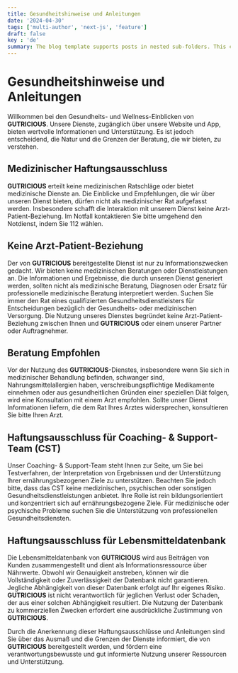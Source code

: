 ```yaml
---
title: Gesundheitshinweise und Anleitungen
date: '2024-04-30'
tags: ['multi-author', 'next-js', 'feature']
draft: false
key : 'de'
summary: The blog template supports posts in nested sub-folders. This can be used to group posts of similar content e.g. a multi-part course.
---
```


# Gesundheitshinweise und Anleitungen

Willkommen bei den Gesundheits- und Wellness-Einblicken von **GUTRICIOUS**. Unsere Dienste, zugänglich über unsere Website und App, bieten wertvolle Informationen und Unterstützung. Es ist jedoch entscheidend, die Natur und die Grenzen der Beratung, die wir bieten, zu verstehen.

## Medizinischer Haftungsausschluss

**GUTRICIOUS** erteilt keine medizinischen Ratschläge oder bietet medizinische Dienste an. Die Einblicke und Empfehlungen, die wir über unseren Dienst bieten, dürfen nicht als medizinischer Rat aufgefasst werden. Insbesondere schafft die Interaktion mit unserem Dienst keine Arzt-Patient-Beziehung. Im Notfall kontaktieren Sie bitte umgehend den Notdienst, indem Sie 112 wählen.

## Keine Arzt-Patient-Beziehung

Der von **GUTRICIOUS** bereitgestellte Dienst ist nur zu Informationszwecken gedacht. Wir bieten keine medizinischen Beratungen oder Dienstleistungen an. Die Informationen und Ergebnisse, die durch unseren Dienst generiert werden, sollten nicht als medizinische Beratung, Diagnosen oder Ersatz für professionelle medizinische Beratung interpretiert werden. Suchen Sie immer den Rat eines qualifizierten Gesundheitsdienstleisters für Entscheidungen bezüglich der Gesundheits- oder medizinischen Versorgung. Die Nutzung unseres Dienstes begründet keine Arzt-Patient-Beziehung zwischen Ihnen und **GUTRICIOUS** oder einem unserer Partner oder Auftragnehmer.

## Beratung Empfohlen

Vor der Nutzung des **GUTRICIOUS**-Dienstes, insbesondere wenn Sie sich in medizinischer Behandlung befinden, schwanger sind, Nahrungsmittelallergien haben, verschreibungspflichtige Medikamente einnehmen oder aus gesundheitlichen Gründen einer speziellen Diät folgen, wird eine Konsultation mit einem Arzt empfohlen. Sollte unser Dienst Informationen liefern, die dem Rat Ihres Arztes widersprechen, konsultieren Sie bitte Ihren Arzt.

## Haftungsausschluss für Coaching- & Support-Team (CST)

Unser Coaching- & Support-Team steht Ihnen zur Seite, um Sie bei Testverfahren, der Interpretation von Ergebnissen und der Unterstützung Ihrer ernährungsbezogenen Ziele zu unterstützen. Beachten Sie jedoch bitte, dass das CST keine medizinischen, psychischen oder sonstigen Gesundheitsdienstleistungen anbietet. Ihre Rolle ist rein bildungsorientiert und konzentriert sich auf ernährungsbezogene Ziele. Für medizinische oder psychische Probleme suchen Sie die Unterstützung von professionellen Gesundheitsdiensten.

## Haftungsausschluss für Lebensmitteldatenbank

Die Lebensmitteldatenbank von **GUTRICIOUS** wird aus Beiträgen von Kunden zusammengestellt und dient als Informationsressource über Nährwerte. Obwohl wir Genauigkeit anstreben, können wir die Vollständigkeit oder Zuverlässigkeit der Datenbank nicht garantieren. Jegliche Abhängigkeit von dieser Datenbank erfolgt auf Ihr eigenes Risiko. **GUTRICIOUS** ist nicht verantwortlich für jeglichen Verlust oder Schaden, der aus einer solchen Abhängigkeit resultiert. Die Nutzung der Datenbank zu kommerziellen Zwecken erfordert eine ausdrückliche Zustimmung von **GUTRICIOUS**.

Durch die Anerkennung dieser Haftungsausschlüsse und Anleitungen sind Sie über das Ausmaß und die Grenzen der Dienste informiert, die von **GUTRICIOUS** bereitgestellt werden, und fördern eine verantwortungsbewusste und gut informierte Nutzung unserer Ressourcen und Unterstützung.
